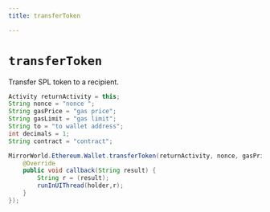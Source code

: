```yaml
---
title: transferToken

---
```


# `transferToken`
Transfer SPL token to a recipient.

```java
Activity returnActivity = this;
String nonce = "nonce ";
String gasPrice = "gas price";
String gasLimit = "gas limit";
String to = "to wallet address";
int decimals = 1;
String contract = "contract";

MirrorWorld.Ethereum.Wallet.transferToken(returnActivity, nonce, gasPrice, gasLimit, to, decimals, contract, new MirrorCallback() {
    @Override
    public void callback(String result) {
        String r = (result);
        runInUIThread(holder,r);
    }
});
```
